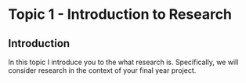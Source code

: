 # Topic 1 - Introduction to Research 

## Introduction

In this topic I introduce you to the what research is. Specifically, we will consider research in the context of your final year project. 

